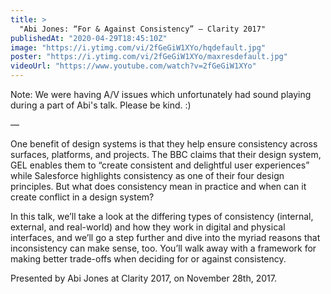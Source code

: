 ```yaml
---
title: >
  "Abi Jones: “For & Against Consistency” — Clarity 2017"
publishedAt: "2020-04-29T18:45:10Z"
image: "https://i.ytimg.com/vi/2fGeGiW1XYo/hqdefault.jpg"
poster: "https://i.ytimg.com/vi/2fGeGiW1XYo/maxresdefault.jpg"
videoUrl: "https://www.youtube.com/watch?v=2fGeGiW1XYo"
---
```


Note: We were having A/V issues which unfortunately had sound playing during a part of Abi's talk. Please be kind. :)

—

One benefit of design systems is that they help ensure consistency across surfaces, platforms, and projects. The BBC claims that their design system, GEL enables them to “create consistent and delightful user experiences” while Salesforce highlights consistency as one of their four design principles. But what does consistency mean in practice and when can it create conflict in a design system?

In this talk, we’ll take a look at the differing types of consistency (internal, external, and real-world) and how they work in digital and physical interfaces, and we’ll go a step further and dive into the myriad reasons that inconsistency can make sense, too. You’ll walk away with a framework for making better trade-offs when deciding for or against consistency.

Presented by Abi Jones at Clarity 2017, on November 28th, 2017.

